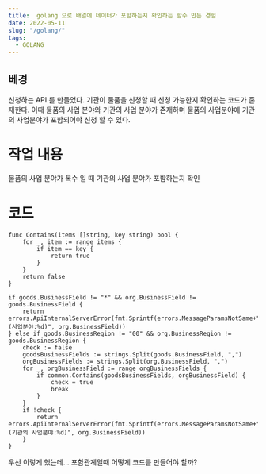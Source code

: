 ```yaml
---
title:  golang 으로 배열에 데이터가 포함하는지 확인하는 함수 만든 경험
date: 2022-05-11
slug: "/golang/"
tags:
  - GOLANG
---
```


## 베경
신청하는 API 를 만들었다.
기관이 물품을 신청할 때 
신청 가능한지 확인하는 코드가 존재한다.
이때 물품의 사업 분야와 기관의 사업 분야가 존재하며
물품의 사업분야에 기관의 사업분야가 포함되어야 신청 할 수 있다.

# 작업 내용
물품의 사업 분야가 복수 일 때 기관의 사업 분야가 포함하는지 확인

# 코드
```
func Contains(items []string, key string) bool {
	for _, item := range items {
		if item == key {
			return true
		}
	}
	return false
}

if goods.BusinessField != "*" && org.BusinessField != goods.BusinessField {
    return errors.ApiInternalServerError(fmt.Sprintf(errors.MessageParamsNotSame+"(사업분야:%d)", org.BusinessField))
} else if goods.BusinessRegion != "00" && org.BusinessRegion != goods.BusinessRegion {
    check := false
    goodsBusinessFields := strings.Split(goods.BusinessField, ",")
    orgBusinessFields := strings.Split(org.BusinessField, ",")
    for _, orgBusinessField := range orgBusinessFields {
        if common.Contains(goodsBusinessFields, orgBusinessField) {
            check = true
            break
        }
    }
    if !check {
        return errors.ApiInternalServerError(fmt.Sprintf(errors.MessageParamsNotSame+"(기관의 사업분야:%d)", org.BusinessField))
    }
}
```

우선 이렇게 했는데...
포함관계일때 어떻게 코드를 만들어야 할까?
